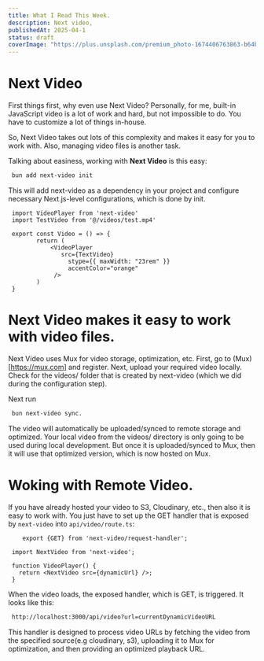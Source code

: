 ```yaml
---
title: What I Read This Week.
description: Next video,  
publishedAt: 2025-04-1
status: draft 
coverImage: "https://plus.unsplash.com/premium_photo-1674406763863-b64be22c78a9?q=80&w=1932&auto=format&fit=crop&ixlib=rb-4.0.3&ixid=M3wxMjA3fDB8MHxwaG90by1wYWdlfHx8fGVufDB8fHx8fA%3D%3D"
---
```



# Next Video

First things first, why even use Next Video? Personally, for me, built-in JavaScript video is a lot of work and hard, but not impossible to do. You have to customize a lot of things in-house. 

So, Next Video takes out lots of this complexity and makes it easy for you to work with. Also, managing video files is another task.

Talking about easiness, working with **Next Video** is this easy:

```md
 bun add next-video init
```

This will add next-video as a dependency in your project and configure necessary Next.js-level configurations, which is done by init.

```tsx title="video.tsx"
 import VideoPlayer from 'next-video'
 import TestVideo from '@/videos/test.mp4'

 export const Video = () => {
		return (
			<VideoPlayer 
			   src={TextVideo} 
				 stype={{ maxWidth: "23rem" }} 
				 accentColor="orange" 
			 />
		)
 }
```

# Next Video makes it easy to work with video files.

Next Video uses Mux for video storage, optimization, etc. First, go to (Mux)[https://mux.com] and register. Next, upload your required video locally. Check for the videos/ folder that is created by next-video (which we did during the configuration step).

Next run 

```md
 bun next-video sync. 
```

The video will automatically be uploaded/synced to remote storage and optimized. Your local video from the videos/ directory is only going to be used during local development. But once it is uploaded/synced to Mux, then it will use that optimized version, which is now hosted on Mux.

# Woking with Remote Video.

If you have already hosted your video to S3, Cloudinary, etc., then also it is easy to work with. You just have to set up the GET handler that is exposed by `next-video` into `api/video/route.ts`:

```tsx title="api/video/route.ts"
	export {GET} from 'next-video/request-handler';
```

```tsx
 import NextVideo from 'next-video';

 function VideoPlayer() {
   return <NextVideo src={dynamicUrl} />;
 }
```

When the video loads, the exposed handler, which is GET, is triggered. It looks like this:

```md
 http://localhost:3000/api/video?url=currentDynamicVideoURL
```

This handler is designed to process video URLs by fetching the video from the specified source(e.g cloudinary, s3), uploading it to Mux for optimization, and then providing an optimized playback URL.
